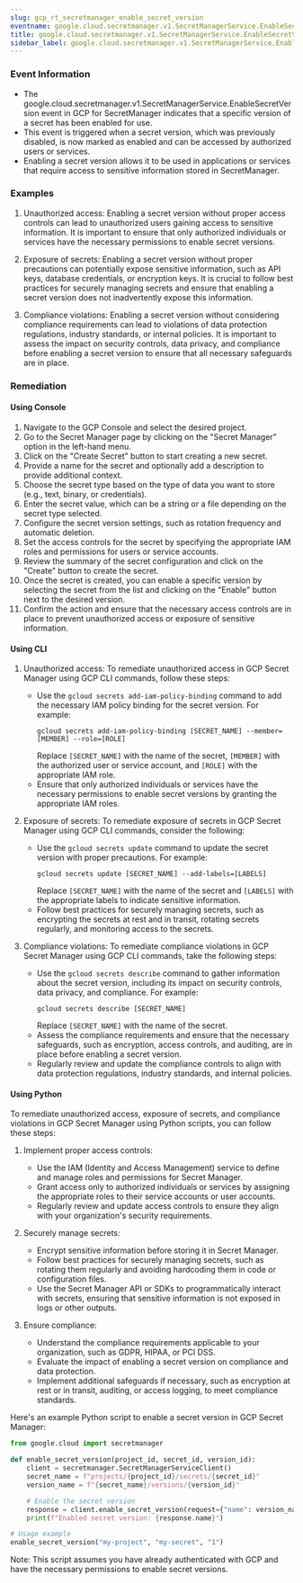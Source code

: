 ```yaml
--- 
slug: gcp_rt_secretmanager_enable_secret_version
eventname: google.cloud.secretmanager.v1.SecretManagerService.EnableSecretVersion
title: google.cloud.secretmanager.v1.SecretManagerService.EnableSecretVersion
sidebar_label: google.cloud.secretmanager.v1.SecretManagerService.EnableSecretVersion
---
```

                       
### Event Information

- The google.cloud.secretmanager.v1.SecretManagerService.EnableSecretVersion event in GCP for SecretManager indicates that a specific version of a secret has been enabled for use.
- This event is triggered when a secret version, which was previously disabled, is now marked as enabled and can be accessed by authorized users or services.
- Enabling a secret version allows it to be used in applications or services that require access to sensitive information stored in SecretManager.


### Examples

1. Unauthorized access: Enabling a secret version without proper access controls can lead to unauthorized users gaining access to sensitive information. It is important to ensure that only authorized individuals or services have the necessary permissions to enable secret versions.

2. Exposure of secrets: Enabling a secret version without proper precautions can potentially expose sensitive information, such as API keys, database credentials, or encryption keys. It is crucial to follow best practices for securely managing secrets and ensure that enabling a secret version does not inadvertently expose this information.

3. Compliance violations: Enabling a secret version without considering compliance requirements can lead to violations of data protection regulations, industry standards, or internal policies. It is important to assess the impact on security controls, data privacy, and compliance before enabling a secret version to ensure that all necessary safeguards are in place.

### Remediation

#### Using Console

1. Navigate to the GCP Console and select the desired project.
2. Go to the Secret Manager page by clicking on the "Secret Manager" option in the left-hand menu.
3. Click on the "Create Secret" button to start creating a new secret.
4. Provide a name for the secret and optionally add a description to provide additional context.
5. Choose the secret type based on the type of data you want to store (e.g., text, binary, or credentials).
6. Enter the secret value, which can be a string or a file depending on the secret type selected.
7. Configure the secret version settings, such as rotation frequency and automatic deletion.
8. Set the access controls for the secret by specifying the appropriate IAM roles and permissions for users or service accounts.
9. Review the summary of the secret configuration and click on the "Create" button to create the secret.
10. Once the secret is created, you can enable a specific version by selecting the secret from the list and clicking on the "Enable" button next to the desired version.
11. Confirm the action and ensure that the necessary access controls are in place to prevent unauthorized access or exposure of sensitive information.

#### Using CLI

1. Unauthorized access: To remediate unauthorized access in GCP Secret Manager using GCP CLI commands, follow these steps:
   - Use the `gcloud secrets add-iam-policy-binding` command to add the necessary IAM policy binding for the secret version. For example:
     ```
     gcloud secrets add-iam-policy-binding [SECRET_NAME] --member=[MEMBER] --role=[ROLE]
     ```
     Replace `[SECRET_NAME]` with the name of the secret, `[MEMBER]` with the authorized user or service account, and `[ROLE]` with the appropriate IAM role.
   - Ensure that only authorized individuals or services have the necessary permissions to enable secret versions by granting the appropriate IAM roles.

2. Exposure of secrets: To remediate exposure of secrets in GCP Secret Manager using GCP CLI commands, consider the following:
   - Use the `gcloud secrets update` command to update the secret version with proper precautions. For example:
     ```
     gcloud secrets update [SECRET_NAME] --add-labels=[LABELS]
     ```
     Replace `[SECRET_NAME]` with the name of the secret and `[LABELS]` with the appropriate labels to indicate sensitive information.
   - Follow best practices for securely managing secrets, such as encrypting the secrets at rest and in transit, rotating secrets regularly, and monitoring access to the secrets.

3. Compliance violations: To remediate compliance violations in GCP Secret Manager using GCP CLI commands, take the following steps:
   - Use the `gcloud secrets describe` command to gather information about the secret version, including its impact on security controls, data privacy, and compliance. For example:
     ```
     gcloud secrets describe [SECRET_NAME]
     ```
     Replace `[SECRET_NAME]` with the name of the secret.
   - Assess the compliance requirements and ensure that the necessary safeguards, such as encryption, access controls, and auditing, are in place before enabling a secret version.
   - Regularly review and update the compliance controls to align with data protection regulations, industry standards, and internal policies.

#### Using Python

To remediate unauthorized access, exposure of secrets, and compliance violations in GCP Secret Manager using Python scripts, you can follow these steps:

1. Implement proper access controls:
   - Use the IAM (Identity and Access Management) service to define and manage roles and permissions for Secret Manager.
   - Grant access only to authorized individuals or services by assigning the appropriate roles to their service accounts or user accounts.
   - Regularly review and update access controls to ensure they align with your organization's security requirements.

2. Securely manage secrets:
   - Encrypt sensitive information before storing it in Secret Manager.
   - Follow best practices for securely managing secrets, such as rotating them regularly and avoiding hardcoding them in code or configuration files.
   - Use the Secret Manager API or SDKs to programmatically interact with secrets, ensuring that sensitive information is not exposed in logs or other outputs.

3. Ensure compliance:
   - Understand the compliance requirements applicable to your organization, such as GDPR, HIPAA, or PCI DSS.
   - Evaluate the impact of enabling a secret version on compliance and data protection.
   - Implement additional safeguards if necessary, such as encryption at rest or in transit, auditing, or access logging, to meet compliance standards.

Here's an example Python script to enable a secret version in GCP Secret Manager:

```python
from google.cloud import secretmanager

def enable_secret_version(project_id, secret_id, version_id):
    client = secretmanager.SecretManagerServiceClient()
    secret_name = f"projects/{project_id}/secrets/{secret_id}"
    version_name = f"{secret_name}/versions/{version_id}"

    # Enable the secret version
    response = client.enable_secret_version(request={"name": version_name})
    print(f"Enabled secret version: {response.name}")

# Usage example
enable_secret_version("my-project", "my-secret", "1")
```

Note: This script assumes you have already authenticated with GCP and have the necessary permissions to enable secret versions.


 